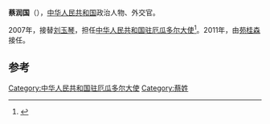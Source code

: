 '''蔡润国'''（{{bd|？|||}}），[[中华人民共和国|中华人民共和国]]政治人物、外交官。

2007年，接替[[刘玉琴|刘玉琴]]，担任[[中国驻厄瓜多尔大使列表|中华人民共和国驻厄瓜多尔大使]]<ref>{{cite web|author=中华人民共和国外交部|title=中国驻厄瓜多尔历任大使|url=http://www.mfa.gov.cn/chn/pds/ziliao/wjrw/2167/2174/t9284.htm|publisher=中华人民共和国外交部|accessdate=2012-03-09}}</ref>。2011年，由[[苑桂森|苑桂森]]接任。

== 参考 ==
{{reflist}}
{{start box}}
{{s-dip}}
{{succession box|[[刘玉琴|刘玉琴]]|[[苑桂森|苑桂森]]|[[中国驻厄瓜多尔大使列表|中华人民共和国驻厄瓜多尔大使]]|2007年2月-2011年1月}}
{{end box}}
{{中国政治人物小作品}}

[[Category:中华人民共和国驻厄瓜多尔大使|Category:中华人民共和国驻厄瓜多尔大使]]
[[Category:蔡姓|Category:蔡姓]]